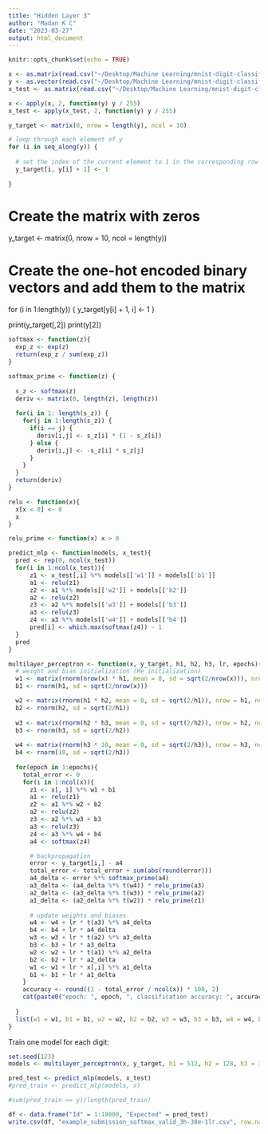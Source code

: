 ```yaml
---
title: "Hidden Layer 3"
author: "Madan K C"
date: "2023-03-27"
output: html_document
---
```


```r
knitr::opts_chunk$set(echo = TRUE)
```

```r
x <- as.matrix(read.csv("~/Desktop/Machine Learning/mnist-digit-classification/data/mnist_train.csv"))
y <- as.vector(read.csv("~/Desktop/Machine Learning/mnist-digit-classification/data/mnist_train_targets.csv")$x)
x_test <- as.matrix(read.csv("~/Desktop/Machine Learning/mnist-digit-classification/data/mnist_test.csv"))
```

```r
x <- apply(x, 2, function(y) y / 255)
x_test <- apply(x_test, 2, function(y) y / 255)
```


```r
y_target <- matrix(0, nrow = length(y), ncol = 10)

# loop through each element of y
for (i in seq_along(y)) {
  
  # set the index of the current element to 1 in the corresponding row of y_target
  y_target[i, y[i] + 1] <- 1
  
}

```


# Create the matrix with zeros
y_target <- matrix(0, nrow = 10, ncol = length(y))

# Create the one-hot encoded binary vectors and add them to the matrix
for (i in 1:length(y)) {
  y_target[y[i] + 1, i] <- 1
}

print(y_target[,2])
print(y[2])



```r
softmax <- function(z){
  exp_z <- exp(z)
  return(exp_z / sum(exp_z))
}

softmax_prime <- function(z) {
  
  s_z <- softmax(z)
  deriv <- matrix(0, length(z), length(z))
  
  for(i in 1: length(s_z)) {
    for(j in 1:length(s_z)) {
      if(i == j) {
        deriv[i,j] <- s_z[i] * (1 - s_z[i])
      } else {
        deriv[i,j] <- -s_z[i] * s_z[j]
      }
    }
  }
  return(deriv)
}

relu <- function(x){
  x[x < 0] <- 0
  x
}

relu_prime <- function(x) x > 0

```

```r
predict_mlp <- function(models, x_test){
  pred <- rep(0, ncol(x_test))
  for(i in 1:ncol(x_test)){
      z1 <- x_test[,i] %*% models[['w1']] + models[['b1']]
      a1 <- relu(z1)
      z2 <- a1 %*% models[['w2']] + models[['b2']]
      a2 <- relu(z2)
      z3 <- a2 %*% models[['w3']] + models[['b3']]
      a3 <- relu(z3)
      z4 <- a3 %*% models[['w4']] + models[['b4']]
      pred[i] <- which.max(softmax(z4)) - 1
  }
  pred
}
```

```r
multilayer_perceptron <- function(x, y_target, h1, h2, h3, lr, epochs){
  # weight and bias initialization (He initialization)
  w1 <- matrix(rnorm(nrow(x) * h1, mean = 0, sd = sqrt(2/nrow(x))), nrow = nrow(x), ncol = h1)
  b1 <- rnorm(h1, sd = sqrt(2/nrow(x)))

  w2 <- matrix(rnorm(h1 * h2, mean = 0, sd = sqrt(2/h1)), nrow = h1, ncol = h2)
  b2 <- rnorm(h2, sd = sqrt(2/h1))
  
  w3 <- matrix(rnorm(h2 * h3, mean = 0, sd = sqrt(2/h2)), nrow = h2, ncol = h3)
  b3 <- rnorm(h3, sd = sqrt(2/h2))
  
  w4 <- matrix(rnorm(h3 * 10, mean = 0, sd = sqrt(2/h3)), nrow = h3, ncol = 10)
  b4 <- rnorm(10, sd = sqrt(2/h3))
  
  for(epoch in 1:epochs){
    total_error <- 0
    for(i in 1:ncol(x)){
      z1 <- x[, i] %*% w1 + b1
      a1 <- relu(z1)
      z2 <- a1 %*% w2 + b2
      a2 <- relu(z2)
      z3 <- a2 %*% w3 + b3
      a3 <- relu(z3)
      z4 <- a3 %*% w4 + b4
      a4 <- softmax(z4)

      # backpropagation
      error <- y_target[i,] - a4
      total_error <- total_error + sum(abs(round(error)))
      a4_delta <- error %*% softmax_prime(a4)
      a3_delta <- (a4_delta %*% t(w4)) * relu_prime(a3)
      a2_delta <- (a3_delta %*% t(w3)) * relu_prime(a2)
      a1_delta <- (a2_delta %*% t(w2)) * relu_prime(z1)
      
      # update weights and biases
      w4 <- w4 + lr * t(a3) %*% a4_delta
      b4 <- b4 + lr * a4_delta
      w3 <- w3 + lr * t(a2) %*% a3_delta
      b3 <- b3 + lr * a3_delta
      w2 <- w2 + lr * t(a1) %*% a2_delta
      b2 <- b2 + lr * a2_delta
      w1 <- w1 + lr * x[,i] %*% a1_delta
      b1 <- b1 + lr * a1_delta
    }
    accuracy <- round((1 - total_error / ncol(x)) * 100, 2)
    cat(paste0("epoch: ", epoch, ", classification accuracy: ", accuracy, ", %\t"))
    
  }
  list(w1 = w1, b1 = b1, w2 = w2, b2 = b2, w3 = w3, b3 = b3, w4 = w4, b4 = b4)
}
```

Train one model for each digit:
```r
set.seed(123)
models <- multilayer_perceptron(x, y_target, h1 = 512, h2 = 128, h3 = 32, lr = 0.1, epochs = 38)
```


```r
pred_test <- predict_mlp(models, x_test)
#pred_train <- predict_mlp(models, x)
```

```r
#sum(pred_train == y)/length(pred_train)
```


```r
df <- data.frame("Id" = 1:10000, "Expected" = pred_test)
write.csv(df, "example_submission_softmax_valid_3h-38e-1lr.csv", row.names = FALSE)
```

